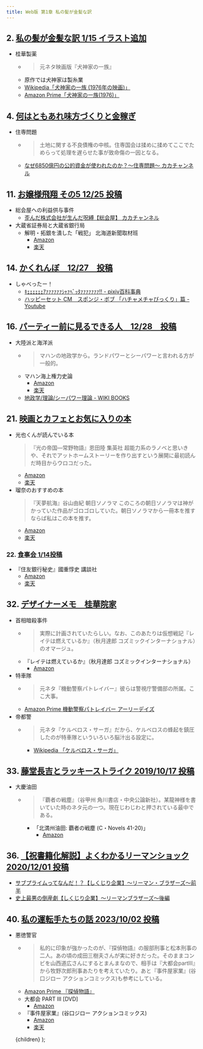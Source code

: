 ```yaml
---
title: Web版 第1章 私の髪が金髪な訳
---
```


## 2. [私の髪が金髪な訳 1/15 イラスト追加](https://ncode.syosetu.com/n3297eu/2/)

- 桂華製薬
  - > 元ネタ映画版『犬神家の一族』
  - 原作では犬神家は製糸業
  - [Wikipedia「犬神家の一族 (1976年の映画)」](https://ja.wikipedia.org/wiki/%E7%8A%AC%E7%A5%9E%E5%AE%B6%E3%81%AE%E4%B8%80%E6%97%8F_(1976%E5%B9%B4%E3%81%AE%E6%98%A0%E7%94%BB))
  - [Amazon Prime「犬神家の一族(1976)」](https://www.amazon.co.jp/gp/video/detail/B00FIWXEO4/ref=atv_dp_share_cu_r)

## 4. [何はともあれ味方づくりと金稼ぎ](https://ncode.syosetu.com/n3297eu/4/)

- 住専問題
  - > 土地に関する不良債権の中核。住専国会は揉めに揉めてここでためらって処理を遅らせた事が致命傷の一因となる。
  - [なぜ6850億円の公的資金が使われたのか？～住専問題～ カカチャンネル](https://youtu.be/Tlp_eBX0w0k?si=-YTvQ63GCS98qG-9)

## 11. [お嬢様飛翔 その5 12/25 投稿](https://ncode.syosetu.com/n3297eu/11/)

- 総会屋への利益供与事件
  - [歪んだ株式会社が生んだ呪縛【総会屋】 カカチャンネル](https://youtu.be/Fo9P4xsuwhA?si=qzOO6KSEsFXxjXFG)
- 大蔵省証券局と大蔵省銀行局
  - 解明・拓銀を潰した「戦犯」 北海道新聞取材班
    - [Amazon](https://amzn.to/3XOmiZZ)
    - [楽天](https://hb.afl.rakuten.co.jp/ichiba/3db23d1b.47b9c5bc.3db23d1c.6634382b/_RTLink95394?pc=https%3A%2F%2Fitem.rakuten.co.jp%2Fbook%2F1212255%2F&link_type=hybrid_url&ut=eyJwYWdlIjoiaXRlbSIsInR5cGUiOiJoeWJyaWRfdXJsIiwic2l6ZSI6IjI0MHgyNDAiLCJuYW0iOjEsIm5hbXAiOiJyaWdodCIsImNvbSI6MSwiY29tcCI6ImRvd24iLCJwcmljZSI6MSwiYm9yIjoxLCJjb2wiOjEsImJidG4iOjEsInByb2QiOjAsImFtcCI6ZmFsc2V9)

## 14. [かくれんぼ　12/27　投稿](https://ncode.syosetu.com/n3297eu/14/)

- しゃべったー！
  - [ｷｪｪｪｪｪｪｱｧｧｧｧｧｧｼｬｧﾍﾞｯﾀｧｧｧｧｧｧｧ!! - pixiv百科事典](https://dic.pixiv.net/a/%EF%BD%B7%EF%BD%AA%EF%BD%AA%EF%BD%AA%EF%BD%AA%EF%BD%AA%EF%BD%AA%EF%BD%B1%EF%BD%A7%EF%BD%A7%EF%BD%A7%EF%BD%A7%EF%BD%A7%EF%BD%A7%EF%BD%BC%EF%BD%AC%EF%BD%A7%EF%BE%8D%EF%BE%9E%EF%BD%AF%EF%BE%80%EF%BD%A7%EF%BD%A7%EF%BD%A7%EF%BD%A7%EF%BD%A7%EF%BD%A7%EF%BD%A7%21%21)
  - [ハッピーセット CM　スポンジ・ボブ 「ハチャメチャびっくり」篇 - Youtube](https://youtu.be/ytHUb9U6i7I?si=392SxmIxBehuVSoG)

## 16. [パーティー前に見るできる人　12/28　投稿](https://ncode.syosetu.com/n3297eu/16/)

- 大陸派と海洋派
  - > マハンの地政学から。ランドパワーとシーパワーと言われる方が一般的。
  - マハン海上権力史論
    - [Amazon](https://amzn.to/3LaXKTF)
    - [楽天](https://hb.afl.rakuten.co.jp/ichiba/3db23d1b.47b9c5bc.3db23d1c.6634382b/_RTLink95394?pc=https%3A%2F%2Fitem.rakuten.co.jp%2Fbook%2F5734737%2F&link_type=hybrid_url&ut=eyJwYWdlIjoiaXRlbSIsInR5cGUiOiJoeWJyaWRfdXJsIiwic2l6ZSI6IjI0MHgyNDAiLCJuYW0iOjEsIm5hbXAiOiJyaWdodCIsImNvbSI6MSwiY29tcCI6ImRvd24iLCJwcmljZSI6MSwiYm9yIjoxLCJjb2wiOjEsImJidG4iOjEsInByb2QiOjAsImFtcCI6ZmFsc2V9)
  - [地政学/理論/シーパワー理論 - WIKI BOOKS](https://ja.wikibooks.org/wiki/%E5%9C%B0%E6%94%BF%E5%AD%A6/%E7%90%86%E8%AB%96/%E3%82%B7%E3%83%BC%E3%83%91%E3%83%AF%E3%83%BC%E7%90%86%E8%AB%96)

## 21. [映画とカフェとお気に入りの本](https://ncode.syosetu.com/n3297eu/21/)

- 光也くんが読んでいる本
  > 『光の帝国―常野物語』恩田陸 集英社 超能力系のラノベと思いきや、それでアットホームストーリーを作り出すという展開に最初読んだ時目からウロコだった。
  - [Amazon](https://amzn.to/3VSoNIt)
  - [楽天](https://hb.afl.rakuten.co.jp/ichiba/3db23d1b.47b9c5bc.3db23d1c.6634382b/_RTLink95394?pc=https%3A%2F%2Fitem.rakuten.co.jp%2Fbook%2F1188614%2F&link_type=hybrid_url&ut=eyJwYWdlIjoiaXRlbSIsInR5cGUiOiJoeWJyaWRfdXJsIiwic2l6ZSI6IjI0MHgyNDAiLCJuYW0iOjEsIm5hbXAiOiJyaWdodCIsImNvbSI6MSwiY29tcCI6ImRvd24iLCJwcmljZSI6MSwiYm9yIjoxLCJjb2wiOjEsImJidG4iOjEsInByb2QiOjAsImFtcCI6ZmFsc2V9)
- 瑠奈のおすすめの本
  > 『天夢航海』谷山由紀 朝日ソノラマ このころの朝日ソノラマは神がかっていた作品がゴロゴロしていた。朝日ソノラマから一冊本を推すならば私はこの本を推す。
  - [Amazon](https://amzn.to/3XQpwfQ)
  - [楽天](https://hb.afl.rakuten.co.jp/ichiba/3db24d1d.f70216c3.3db24d1e.8e1b4796/_RTLink95394?pc=https%3A%2F%2Fitem.rakuten.co.jp%2Frakutenkobo-ebooks%2F5493c353d13d392088e44dfbaf6d7060%2F&link_type=hybrid_url&ut=eyJwYWdlIjoiaXRlbSIsInR5cGUiOiJoeWJyaWRfdXJsIiwic2l6ZSI6IjI0MHgyNDAiLCJuYW0iOjEsIm5hbXAiOiJyaWdodCIsImNvbSI6MSwiY29tcCI6ImRvd24iLCJwcmljZSI6MSwiYm9yIjoxLCJjb2wiOjEsImJidG4iOjEsInByb2QiOjAsImFtcCI6ZmFsc2V9)

### 22. [食事会 1/14投稿](https://ncode.syosetu.com/n3297eu/22/)

- 『住友銀行秘史』國重惇史 講談社
  - [Amazon](https://amzn.to/4cHPTbQ)
  - [楽天](https://hb.afl.rakuten.co.jp/ichiba/3db23d1b.47b9c5bc.3db23d1c.6634382b/_RTLink95394?pc=https%3A%2F%2Fitem.rakuten.co.jp%2Fbook%2F14427627%2F&link_type=hybrid_url&ut=eyJwYWdlIjoiaXRlbSIsInR5cGUiOiJoeWJyaWRfdXJsIiwic2l6ZSI6IjI0MHgyNDAiLCJuYW0iOjEsIm5hbXAiOiJyaWdodCIsImNvbSI6MSwiY29tcCI6ImRvd24iLCJwcmljZSI6MSwiYm9yIjoxLCJjb2wiOjEsImJidG4iOjEsInByb2QiOjAsImFtcCI6ZmFsc2V9)

## 32. [デザイナーメモ　桂華院家](https://ncode.syosetu.com/n3297eu/32/)

- 首相暗殺事件
  - > 実際に計画されていたらしい。なお、このあたりは仮想戦記『レイテは燃えているか』（秋月達郎 コズミックインターナショナル）のオマージュ。
  - 『レイテは燃えているか』（秋月達郎 コズミックインターナショナル）
    - [Amazon](https://amzn.to/3VOjtWq)
- 特車隊
  - > 元ネタ『機動警察パトレイバー』彼らは警視庁警備部の所属。ここ大事。
  - [Amazon Prime 機動警察パトレイバー アーリーデイズ](https://www.amazon.co.jp/gp/video/detail/B07NRCYMX7/ref=atv_dp_share_cu_r)
- 帝都警
  - > 元ネタ『ケルベロス・サーガ』だから、ケルベロスの蜂起を鎮圧したのが特車隊といういろいろ脳汁出る設定に。
    - [Wikipedia 「ケルベロス・サーガ」](https://ja.wikipedia.org/wiki/%E3%82%B1%E3%83%AB%E3%83%99%E3%83%AD%E3%82%B9%E3%83%BB%E3%82%B5%E3%83%BC%E3%82%AC)

## 33. [藤堂長吉とラッキーストライク 2019/10/17 投稿](https://ncode.syosetu.com/n3297eu/33/)

- 大慶油田
  - > 『覇者の戦塵』（谷甲州 角川書店・中央公論新社）。某龍神様を書いていた時のネタ元の一つ。現在じわじわと押されている最中である。
    - 「北満州油田: 覇者の戦塵 (C・Novels 41-20)」
      - [Amazon](https://amzn.to/4cPlys7)

## 36. [【祝書籍化解説】よくわかるリーマンショック 2020/12/01 投稿](https://ncode.syosetu.com/n3297eu/36/)

- [サブプライムってなんだ！？【しくじり企業】～リーマン・ブラザーズ～前半](https://www.youtube.com/watch?v=n_GC244G2Rs)
- [史上最悪の倒産劇【しくじり企業】～リーマンブラザーズ～後編](https://www.youtube.com/watch?v=Dq4ihsYiozs)

## 40. [私の運転手たちの話 2023/10/02 投稿](https://ncode.syosetu.com/n3297eu/40/)

- 悪徳警官
  - > 私的に印象が強かったのが、『探偵物語』の服部刑事と松本刑事の二人。あの頃の成田三樹夫さんが実に好きだった。そのままコンビを山西道広さんにするとまんまなので、相手は『大都会partⅢ』から牧野次郎刑事あたりを考えていたり。あと『事件屋家業』(谷口ジロー アクションコミックス)も参考にしている。
  - [Amazon Prime 『探偵物語』](https://www.amazon.co.jp/gp/video/detail/B0B8TJZXY6/ref=atv_dp_share_cu_r)
  - 大都会 PART III [DVD]
    - [Amazon](https://amzn.to/3xyEWKZ)
  - 『事件屋家業』(谷口ジロー アクションコミックス)
    - [Amazon](https://amzn.to/4bwYRrB)
    - [楽天](https://hb.afl.rakuten.co.jp/ichiba/3db24d1d.f70216c3.3db24d1e.8e1b4796/_RTLink95394?pc=https%3A%2F%2Fitem.rakuten.co.jp%2Frakutenkobo-ebooks%2F9cbaaba4fb2a333585937a30d2acf634%2F&link_type=hybrid_url&ut=eyJwYWdlIjoiaXRlbSIsInR5cGUiOiJoeWJyaWRfdXJsIiwic2l6ZSI6IjI0MHgyNDAiLCJuYW0iOjEsIm5hbXAiOiJyaWdodCIsImNvbSI6MSwiY29tcCI6ImRvd24iLCJwcmljZSI6MSwiYm9yIjoxLCJjb2wiOjEsImJidG4iOjEsInByb2QiOjAsImFtcCI6ZmFsc2V9)

  <BaseLayout title='Web版 第1章 私の髪が金髪な訳'>{children}</BaseLayout>
);